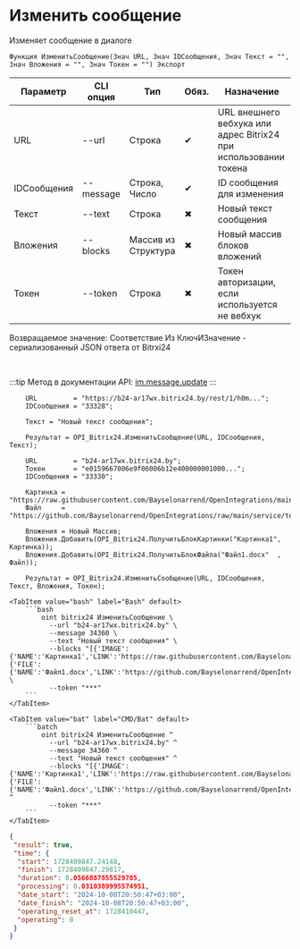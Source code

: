 ﻿---
sidebar_position: 2
---


# Изменить сообщение
 Изменяет сообщение в диалоге



`Функция ИзменитьСообщение(Знач URL, Знач IDСообщения, Знач Текст = "", Знач Вложения = "", Знач Токен = "") Экспорт`

  | Параметр | CLI опция | Тип | Обяз. | Назначение |
  |-|-|-|-|-|
  | URL | --url | Строка | &#x2714; | URL внешнего вебхука или адрес Bitrix24 при использовании токена |
  | IDСообщения | --message | Строка, Число | &#x2714; | ID сообщения для изменения |
  | Текст | --text | Строка | &#x2716; | Новый текст сообщения |
  | Вложения | --blocks | Массив из Структура | &#x2716; | Новый массив блоков вложений |
  | Токен | --token | Строка | &#x2716; | Токен авторизации, если используется не вебхук |

  
  Возвращаемое значение:   Соответствие Из КлючИЗначение - сериализованный JSON ответа от Bitrxi24

<br/>

:::tip
Метод в документации API: [im.message.update](https://dev.1c-bitrix.ru/learning/course/?COURSE_ID=93&LESSON_ID=12117)
:::
<br/>



```bsl title="Пример использования для 1С:Предприятие/OneScript"
    URL         = "https://b24-ar17wx.bitrix24.by/rest/1/h0m...";
    IDСообщения = "33328";

    Текст = "Новый текст сообщения";

    Результат = OPI_Bitrix24.ИзменитьСообщение(URL, IDСообщения, Текст);

    URL         = "b24-ar17wx.bitrix24.by";
    Токен       = "e0159667006e9f06006b12e400000001000...";
    IDСообщения = "33330";

    Картинка = "https://raw.githubusercontent.com/Bayselonarrend/OpenIntegrations/main/service/test_data/picture.jpg";
    Файл     = "https://github.com/Bayselonarrend/OpenIntegrations/raw/main/service/test_data/document.docx";

    Вложения = Новый Массив;
    Вложения.Добавить(OPI_Bitrix24.ПолучитьБлокКартинки("Картинка1", Картинка));
    Вложения.Добавить(OPI_Bitrix24.ПолучитьБлокФайла("Файл1.docx"  , Файл));

    Результат = OPI_Bitrix24.ИзменитьСообщение(URL, IDСообщения, Текст, Вложения, Токен);
```
    

 <Tabs>
  
    <TabItem value="bash" label="Bash" default>
        ```bash
            oint bitrix24 ИзменитьСообщение \
              --url "b24-ar17wx.bitrix24.by" \
              --message 34360 \
              --text "Новый текст сообщения" \
              --blocks "[{'IMAGE':{'NAME':'Картинка1','LINK':'https://raw.githubusercontent.com/Bayselonarrend/OpenIntegrations/main/service/test_data/picture.jpg'}},{'FILE':{'NAME':'Файл1.docx','LINK':'https://github.com/Bayselonarrend/OpenIntegrations/raw/main/service/test_data/document.docx'}}]" \
              --token "***"
        ```
    </TabItem>
  
    <TabItem value="bat" label="CMD/Bat" default>
        ```batch
            oint bitrix24 ИзменитьСообщение ^
              --url "b24-ar17wx.bitrix24.by" ^
              --message 34360 ^
              --text "Новый текст сообщения" ^
              --blocks "[{'IMAGE':{'NAME':'Картинка1','LINK':'https://raw.githubusercontent.com/Bayselonarrend/OpenIntegrations/main/service/test_data/picture.jpg'}},{'FILE':{'NAME':'Файл1.docx','LINK':'https://github.com/Bayselonarrend/OpenIntegrations/raw/main/service/test_data/document.docx'}}]" ^
              --token "***"
        ```
    </TabItem>
</Tabs>


```json title="Результат"
{
 "result": true,
 "time": {
  "start": 1728409847.24148,
  "finish": 1728409847.29817,
  "duration": 0.0566887855529785,
  "processing": 0.0310389995574951,
  "date_start": "2024-10-08T20:50:47+03:00",
  "date_finish": "2024-10-08T20:50:47+03:00",
  "operating_reset_at": 1728410447,
  "operating": 0
 }
}
```
